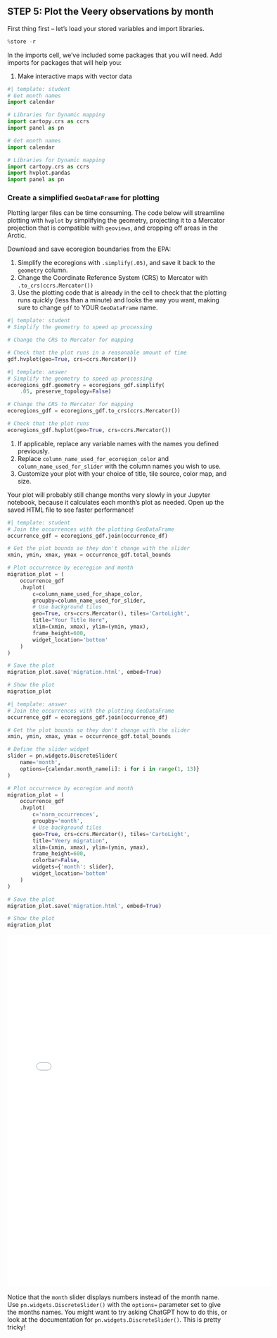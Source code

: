 ## STEP 5: Plot the Veery observations by month

First thing first -- let's load your stored variables and import libraries.

```python
%store -r
```

::: {.callout-task title="Import packages"}

In the imports cell, we've included some packages that you will need. Add imports for packages that will help you:

1. Make interactive maps with vector data

:::

```python
#| template: student
# Get month names
import calendar

# Libraries for Dynamic mapping
import cartopy.crs as ccrs
import panel as pn
```

::: {.content-visible when-format="html"}
```python
# Get month names
import calendar

# Libraries for Dynamic mapping
import cartopy.crs as ccrs
import hvplot.pandas
import panel as pn
```
:::

### Create a simplified `GeoDataFrame` for plotting

Plotting larger files can be time consuming. The code below will streamline plotting with `hvplot` by simplifying the geometry, projecting it to a Mercator projection that is compatible with `geoviews`, and cropping off areas in the Arctic.

::: {.callout-task title="Simplify ecoregion data"}

Download and save ecoregion boundaries from the EPA:

1. Simplify the ecoregions with `.simplify(.05)`, and save it back to the `geometry` column.
2.  Change the Coordinate Reference System (CRS) to Mercator with `.to_crs(ccrs.Mercator())`
3.  Use the plotting code that is already in the cell to check that the plotting runs quickly (less than a minute) and looks the way you want, making sure to change `gdf` to YOUR `GeoDataFrame` name.
:::

```python
#| template: student
# Simplify the geometry to speed up processing

# Change the CRS to Mercator for mapping

# Check that the plot runs in a reasonable amount of time
gdf.hvplot(geo=True, crs=ccrs.Mercator())
```

::: {.content-visible when-format="html"}
```python
#| template: answer
# Simplify the geometry to speed up processing
ecoregions_gdf.geometry = ecoregions_gdf.simplify(
    .05, preserve_topology=False)

# Change the CRS to Mercator for mapping
ecoregions_gdf = ecoregions_gdf.to_crs(ccrs.Mercator())

# Check that the plot runs
ecoregions_gdf.hvplot(geo=True, crs=ccrs.Mercator())
```
:::

::: {.callout-task title="Map migration over time"}

1. If applicable, replace any variable names with the names you defined previously.
2. Replace `column_name_used_for_ecoregion_color` and `column_name_used_for_slider` with the column names you wish to use.
3. Customize your plot with your choice of title, tile source, color map, and size.

:::: {.callout-note}
Your plot will probably still change months very slowly in your Jupyter notebook, because it calculates each month's plot as needed. Open up the saved HTML file to see faster performance!
::::
:::

```python
#| template: student
# Join the occurrences with the plotting GeoDataFrame
occurrence_gdf = ecoregions_gdf.join(occurrence_df)

# Get the plot bounds so they don't change with the slider
xmin, ymin, xmax, ymax = occurrence_gdf.total_bounds

# Plot occurrence by ecoregion and month
migration_plot = (
    occurrence_gdf
    .hvplot(
        c=column_name_used_for_shape_color,
        groupby=column_name_used_for_slider,
        # Use background tiles
        geo=True, crs=ccrs.Mercator(), tiles='CartoLight',
        title="Your Title Here",
        xlim=(xmin, xmax), ylim=(ymin, ymax),
        frame_height=600,
        widget_location='bottom'
    )
)

# Save the plot
migration_plot.save('migration.html', embed=True)

# Show the plot
migration_plot
```


::: {.content-visible when-format="html"}
```python
#| template: answer
# Join the occurrences with the plotting GeoDataFrame
occurrence_gdf = ecoregions_gdf.join(occurrence_df)

# Get the plot bounds so they don't change with the slider
xmin, ymin, xmax, ymax = occurrence_gdf.total_bounds

# Define the slider widget
slider = pn.widgets.DiscreteSlider(
    name='month', 
    options={calendar.month_name[i]: i for i in range(1, 13)}
)

# Plot occurrence by ecoregion and month
migration_plot = (
    occurrence_gdf
    .hvplot(
        c='norm_occurrences',
        groupby='month',
        # Use background tiles
        geo=True, crs=ccrs.Mercator(), tiles='CartoLight',
        title="Veery migration",
        xlim=(xmin, xmax), ylim=(ymin, ymax),
        frame_height=600,
        colorbar=False,
        widgets={'month': slider},
        widget_location='bottom'
    )
)

# Save the plot
migration_plot.save('migration.html', embed=True)

# Show the plot
migration_plot
```
:::

::: {.content-visible when-format="html"}
```{=html}
<embed type="text/html" src="migration.html" width="600" height="800">
```
:::

::: {.callout-extra title="Fix the month labels"}

Notice that the `month` slider displays numbers instead of the month name. Use `pn.widgets.DiscreteSlider()` with the `options=` parameter set to give the months names. You might want to try asking ChatGPT how to do this, or look at the documentation for `pn.widgets.DiscreteSlider()`. This is pretty tricky!
:::